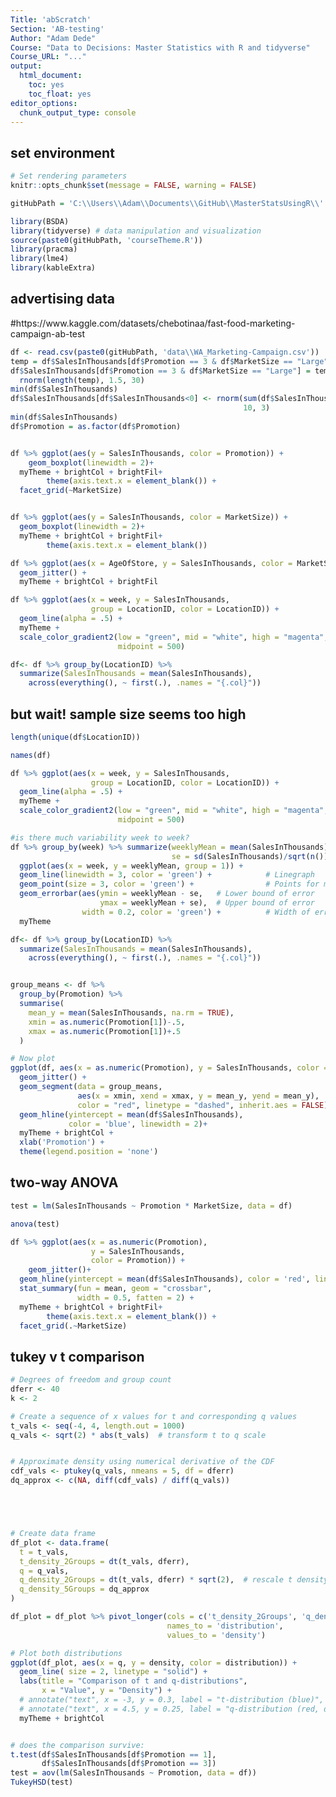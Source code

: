```yaml
---
Title: 'abScratch'
Section: 'AB-testing'
Author: "Adam Dede"
Course: "Data to Decisions: Master Statistics with R and tidyverse"
Course_URL: "..." 
output:
  html_document:
    toc: yes
    toc_float: yes
editor_options:
  chunk_output_type: console
---
```



## set environment

```r

# Set rendering parameters
knitr::opts_chunk$set(message = FALSE, warning = FALSE)

gitHubPath = 'C:\\Users\\Adam\\Documents\\GitHub\\MasterStatsUsingR\\'

library(BSDA)
library(tidyverse) # data manipulation and visualization
source(paste0(gitHubPath, 'courseTheme.R'))
library(pracma)
library(lme4)
library(kableExtra)

```

## advertising data
#https://www.kaggle.com/datasets/chebotinaa/fast-food-marketing-campaign-ab-test

```r
df <- read.csv(paste0(gitHubPath, 'data\\WA_Marketing-Campaign.csv'))
temp = df$SalesInThousands[df$Promotion == 3 & df$MarketSize == "Large"] 
df$SalesInThousands[df$Promotion == 3 & df$MarketSize == "Large"] = temp - 
  rnorm(length(temp), 1.5, 30)
min(df$SalesInThousands)
df$SalesInThousands[df$SalesInThousands<0] <- rnorm(sum(df$SalesInThousands<0),
                                                    10, 3)
min(df$SalesInThousands)
df$Promotion = as.factor(df$Promotion)


df %>% ggplot(aes(y = SalesInThousands, color = Promotion)) + 
    geom_boxplot(linewidth = 2)+ 
  myTheme + brightCol + brightFil+
        theme(axis.text.x = element_blank()) + 
  facet_grid(~MarketSize)


df %>% ggplot(aes(y = SalesInThousands, color = MarketSize)) + 
  geom_boxplot(linewidth = 2)+ 
  myTheme + brightCol + brightFil+
        theme(axis.text.x = element_blank())

df %>% ggplot(aes(x = AgeOfStore, y = SalesInThousands, color = MarketSize)) + 
  geom_jitter() + 
  myTheme + brightCol + brightFil

df %>% ggplot(aes(x = week, y = SalesInThousands, 
                  group = LocationID, color = LocationID)) + 
  geom_line(alpha = .5) + 
  myTheme +
  scale_color_gradient2(low = "green", mid = "white", high = "magenta",
                        midpoint = 500)

df<- df %>% group_by(LocationID) %>%
  summarize(SalesInThousands = mean(SalesInThousands),
    across(everything(), ~ first(.), .names = "{.col}"))


```

## but wait! sample size seems too high

```r

length(unique(df$LocationID))

names(df)

df %>% ggplot(aes(x = week, y = SalesInThousands, 
                  group = LocationID, color = LocationID)) + 
  geom_line(alpha = .5) + 
  myTheme +
  scale_color_gradient2(low = "green", mid = "white", high = "magenta",
                        midpoint = 500)

#is there much variability week to week? 
df %>% group_by(week) %>% summarize(weeklyMean = mean(SalesInThousands),
                                    se = sd(SalesInThousands)/sqrt(n()))%>%
  ggplot(aes(x = week, y = weeklyMean, group = 1)) +
  geom_line(linewidth = 3, color = 'green') +            # Linegraph
  geom_point(size = 3, color = 'green') +                # Points for means
  geom_errorbar(aes(ymin = weeklyMean - se,   # Lower bound of error
                    ymax = weeklyMean + se),  # Upper bound of error
                width = 0.2, color = 'green') +          # Width of error bars
  myTheme

df<- df %>% group_by(LocationID) %>%
  summarize(SalesInThousands = mean(SalesInThousands),
    across(everything(), ~ first(.), .names = "{.col}"))


group_means <- df %>%
  group_by(Promotion) %>%
  summarise(
    mean_y = mean(SalesInThousands, na.rm = TRUE),
    xmin = as.numeric(Promotion[1])-.5,
    xmax = as.numeric(Promotion[1])+.5
  )

# Now plot
ggplot(df, aes(x = as.numeric(Promotion), y = SalesInThousands, color = Promotion)) +
  geom_jitter() +
  geom_segment(data = group_means,
               aes(x = xmin, xend = xmax, y = mean_y, yend = mean_y),
               color = "red", linetype = "dashed", inherit.aes = FALSE) +
  geom_hline(yintercept = mean(df$SalesInThousands), 
             color = 'blue', linewidth = 2)+
  myTheme + brightCol +
  xlab('Promotion') + 
  theme(legend.position = 'none')


```

## two-way ANOVA

```r

test = lm(SalesInThousands ~ Promotion * MarketSize, data = df)

anova(test)

df %>% ggplot(aes(x = as.numeric(Promotion), 
                  y = SalesInThousands, 
                  color = Promotion)) + 
    geom_jitter()+ 
  geom_hline(yintercept = mean(df$SalesInThousands), color = 'red', linetype= 'dashed') + 
  stat_summary(fun = mean, geom = "crossbar", 
               width = 0.5, fatten = 2) +
  myTheme + brightCol + brightFil+
        theme(axis.text.x = element_blank()) + 
  facet_grid(.~MarketSize)

```

## tukey v t comparison 

```r


# Degrees of freedom and group count
dferr <- 40
k <- 2

# Create a sequence of x values for t and corresponding q values
t_vals <- seq(-4, 4, length.out = 1000)
q_vals <- sqrt(2) * abs(t_vals)  # transform t to q scale


# Approximate density using numerical derivative of the CDF
cdf_vals <- ptukey(q_vals, nmeans = 5, df = dferr)
dq_approx <- c(NA, diff(cdf_vals) / diff(q_vals))





# Create data frame
df_plot <- data.frame(
  t = t_vals,
  t_density_2Groups = dt(t_vals, dferr),
  q = q_vals,
  q_density_2Groups = dt(t_vals, dferr) * sqrt(2),  # rescale t density to q scale
  q_density_5Groups = dq_approx
)

df_plot = df_plot %>% pivot_longer(cols = c('t_density_2Groups', 'q_density_2Groups', 'q_density_5Groups'), 
                                   names_to = 'distribution',
                                   values_to = 'density')

# Plot both distributions
ggplot(df_plot, aes(x = q, y = density, color = distribution)) +
  geom_line( size = 2, linetype = "solid") +
  labs(title = "Comparison of t and q-distributions",
       x = "Value", y = "Density") +
  # annotate("text", x = -3, y = 0.3, label = "t-distribution (blue)", color = "blue") +
  # annotate("text", x = 4.5, y = 0.25, label = "q-distribution (red, dashed)", color = "red") +
  myTheme + brightCol


# does the comparison survive: 
t.test(df$SalesInThousands[df$Promotion == 1], 
       df$SalesInThousands[df$Promotion == 3])
test = aov(lm(SalesInThousands ~ Promotion, data = df))
TukeyHSD(test)


```

